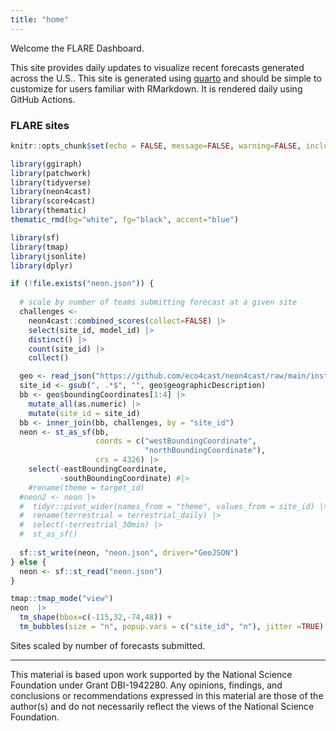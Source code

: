 ```yaml
---
title: "home"
---
```


Welcome the FLARE Dashboard.

This site provides daily updates to visualize recent forecasts generated across the U.S.. This site is generated using [quarto](https://quarto.org) and should be simple to customize for users familiar with RMarkdown. It is rendered daily using GitHub Actions.

### FLARE sites

```r
knitr::opts_chunk$set(echo = FALSE, message=FALSE, warning=FALSE, include=FALSE)
```

```r
library(ggiraph)
library(patchwork)
library(tidyverse)
library(neon4cast)
library(score4cast)
library(thematic)
thematic_rmd(bg="white", fg="black", accent="blue")
```

```r
library(sf)
library(tmap)
library(jsonlite)
library(dplyr)

if (!file.exists("neon.json")) {
  
  # scale by number of teams submitting forecast at a given site
  challenges <- 
    neon4cast::combined_scores(collect=FALSE) |>
    select(site_id, model_id) |>
    distinct() |>
    count(site_id) |> 
    collect()

  geo <- read_json("https://github.com/eco4cast/neon4cast/raw/main/inst/extdata/neon_geo.json", TRUE)
  site_id <- gsub(", .*$", "", geo$geographicDescription)
  bb <- geo$boundingCoordinates[1:4] |>
    mutate_all(as.numeric) |> 
    mutate(site_id = site_id)
  bb <- inner_join(bb, challenges, by = "site_id")
  neon <- st_as_sf(bb, 
                   coords = c("westBoundingCoordinate",
                              "northBoundingCoordinate"),
                   crs = 4326) |> 
    select(-eastBoundingCoordinate,
           -southBoundingCoordinate) #|>
    #rename(theme = target_id)
  #neon2 <- neon |>
  #  tidyr::pivot_wider(names_from = "theme", values_from = site_id) |> 
  #  rename(terrestrial = terrestrial_daily) |> 
  #  select(-terrestrial_30min) |> 
  #  st_as_sf()
  
  sf::st_write(neon, "neon.json", driver="GeoJSON")
} else {
  neon <- sf::st_read("neon.json")
}
```

```r
tmap::tmap_mode("view")
neon  |>
  tm_shape(bbox=c(-115,32,-74,48)) + 
  tm_bubbles(size = "n", popup.vars = c("site_id", "n"), jitter =TRUE) 
```

Sites scaled by number of forecasts submitted.

------------------------------------------------------------------------

This material is based upon work supported by the National Science Foundation under Grant DBI-1942280. Any opinions, findings, and conclusions or recommendations expressed in this material are those of the author(s) and do not necessarily reflect the views of the National Science Foundation.
